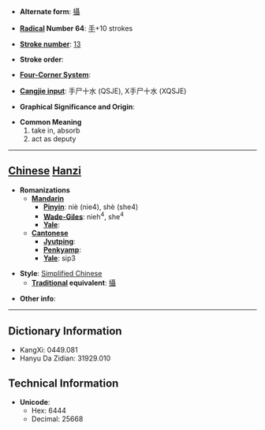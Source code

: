 * '''Alternate form''': [[攝]]

* '''[[Wiktionary:Chinese radical index| Radical]] Number 64''': [[Wiktionary:Chinese radical index 手|手]]+10 strokes

* '''[[Wiktionary:Chinese total strokes index|Stroke number]]''': [[Wiktionary:Chinese total strokes index 13|13]]

* '''Stroke order''': 

* '''[[Wiktionary:Chinese four corner index|Four-Corner System]]''': 

* '''[[Wiktionary:Chinese Cangjie index|Cangjie input]]''': 手尸十水 (QSJE), X手尸十水 (XQSJE)

* '''Graphical Significance and Origin''': 

* '''Common Meaning'''
*#take in, absorb
*# act as deputy


----

== [[Chinese]] [[Hanzi]] ==

* '''Romanizations'''
** '''[[Mandarin]]'''
*** '''[[Pinyin]]''': niè (nie4), shè (she4)
*** '''[[Wade-Giles]]''': nieh<sup>4</sup>, she<sup>4</sup>
*** '''[[Yale]]''': 
** '''[[Cantonese]]'''
*** '''[[Jyutping]]''':
*** '''[[Penkyamp]]''': 
*** '''[[Yale]]''': sip3

* '''Style''': [[Simplified Chinese]] 
** '''[[Traditional Chinese|Traditional]] equivalent''': [[攝]]

* '''Other info''': 

----

== Dictionary Information ==

* KangXi: 0449.081
* Hanyu Da Zidian: 31929.010

== Technical Information ==

* '''Unicode''':
** Hex: 6444
** Decimal: 25668